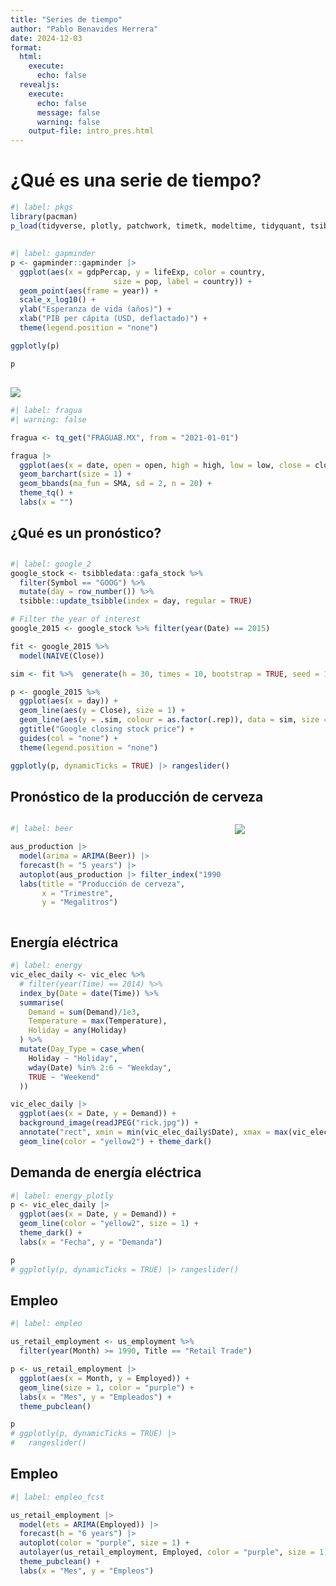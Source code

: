 ```yaml
---
title: "Series de tiempo"
author: "Pablo Benavides Herrera"
date: 2024-12-03
format: 
  html:
    execute:
      echo: false
  revealjs:
    execute:
      echo: false
      message: false
      warning: false
    output-file: intro_pres.html
---
```



# ¿Qué es una serie de tiempo? {backgroung-color="black" background-image="dark.jpg"}

```r
#| label: pkgs
library(pacman)
p_load(tidyverse, plotly, patchwork, timetk, modeltime, tidyquant, tsibble, feasts, fable, tsibbledata, fpp3, ggpubr, jpeg)
```

## {}



```r
#| label: gapminder
p <- gapminder::gapminder |> 
  ggplot(aes(x = gdpPercap, y = lifeExp, color = country,
                       size = pop, label = country)) +
  geom_point(aes(frame = year)) + 
  scale_x_log10() + 
  ylab("Esperanza de vida (años)") +
  xlab("PIB per cápita (USD, deflactado)") +
  theme(legend.position = "none")
```

:::{.content-visible unless-format="pdf"}

```r
ggplotly(p)
```

:::

:::{.content-visible when-format="pdf"}

```r
p
```

:::



## {background-image="doge.jpg"}

## 

![](fragua.png){fig-align="center"}

```r
#| label: fragua
#| warning: false

fragua <- tq_get("FRAGUAB.MX", from = "2021-01-01")

fragua |> 
  ggplot(aes(x = date, open = open, high = high, low = low, close = close)) +
  geom_barchart(size = 1) +
  geom_bbands(ma_fun = SMA, sd = 2, n = 20) +
  theme_tq() +
  labs(x = "")
```


## ¿Qué es un pronóstico?{backgroung-color="black" background-image="walter2.jpeg"}

## {background-image="dr_strange.jpg"}

## {background-image="dr_strange_math.jpg"}

## {background-image="eclipse.jpg"}

## {background-image="google.jpg"}

```r
#| label: google_2
google_stock <- tsibbledata::gafa_stock %>%
  filter(Symbol == "GOOG") %>%
  mutate(day = row_number()) %>%
  tsibble::update_tsibble(index = day, regular = TRUE)

# Filter the year of interest
google_2015 <- google_stock %>% filter(year(Date) == 2015)

fit <- google_2015 %>%
  model(NAIVE(Close))

sim <- fit %>%  generate(h = 30, times = 10, bootstrap = TRUE, seed = 123)

p <- google_2015 %>%
  ggplot(aes(x = day)) +
  geom_line(aes(y = Close), size = 1) +
  geom_line(aes(y = .sim, colour = as.factor(.rep)), data = sim, size = 1) +
  ggtitle("Google closing stock price") +
  guides(col = "none") +
  theme(legend.position = "none")

ggplotly(p, dynamicTicks = TRUE) |> rangeslider()
```

## Pronóstico de la producción de cerveza

::: {.columns}

::: {.column width="70%"}

```r
#| label: beer

aus_production |> 
  model(arima = ARIMA(Beer)) |> 
  forecast(h = "5 years") |> 
  autoplot(aus_production |> filter_index("1990 Q1" ~ .), size = 1) +
  labs(title = "Producción de cerveza",
       x = "Trimestre",
       y = "Megalitros")
```

:::

::: {.column width="30%"}
![](homer.png)
:::

::::

## Energía eléctrica

```r
#| label: energy
vic_elec_daily <- vic_elec %>%
  # filter(year(Time) == 2014) %>%
  index_by(Date = date(Time)) %>%
  summarise(
    Demand = sum(Demand)/1e3,
    Temperature = max(Temperature),
    Holiday = any(Holiday)
  ) %>%
  mutate(Day_Type = case_when(
    Holiday ~ "Holiday",
    wday(Date) %in% 2:6 ~ "Weekday",
    TRUE ~ "Weekend"
  ))

vic_elec_daily |> 
  ggplot(aes(x = Date, y = Demand)) +
  background_image(readJPEG("rick.jpg")) +
  annotate("rect", xmin = min(vic_elec_daily$Date), xmax = max(vic_elec_daily$Date), ymin = -Inf, ymax = Inf, fill = "black", alpha = 0.5) +
  geom_line(color = "yellow2") + theme_dark()
```

## Demanda de energía eléctrica {}

```r
#| label: energy_plotly
p <- vic_elec_daily |> 
  ggplot(aes(x = Date, y = Demand)) +
  geom_line(color = "yellow2", size = 1) +
  theme_dark() +
  labs(x = "Fecha", y = "Demanda")

p
# ggplotly(p, dynamicTicks = TRUE) |> rangeslider()
```

## Empleo {auto-animate="true"}

```r
#| label: empleo

us_retail_employment <- us_employment %>%
  filter(year(Month) >= 1990, Title == "Retail Trade")

p <- us_retail_employment |> 
  ggplot(aes(x = Month, y = Employed)) +
  geom_line(size = 1, color = "purple") +
  labs(x = "Mes", y = "Empleados") + 
  theme_pubclean()

p
# ggplotly(p, dynamicTicks = TRUE) |> 
#   rangeslider()
```

## Empleo {auto-animate="true"}

```r
#| label: empleo_fcst

us_retail_employment |> 
  model(ets = ARIMA(Employed)) |> 
  forecast(h = "6 years") |> 
  autoplot(color = "purple", size = 1) +
  autolayer(us_retail_employment, Employed, color = "purple", size = 1) +
  theme_pubclean() +
  labs(x = "Mes", y = "Empleos")
```



